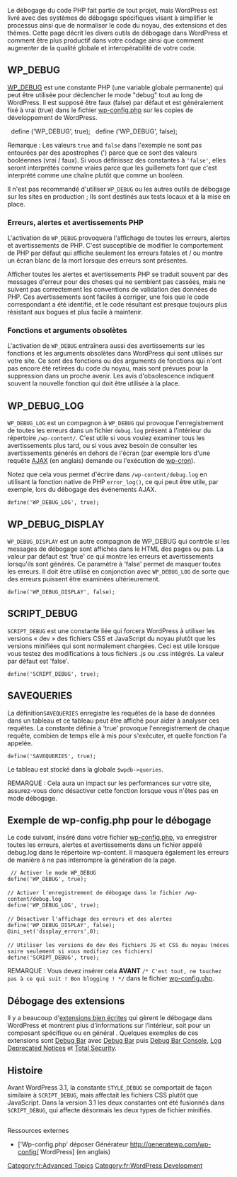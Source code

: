 {{Languages|
{{en|Debugging in WordPress}}
{{es|Depurar en WordPress}}
{{fr|Débogage dans WordPress}}
{{hr|Ispitivanje kvarova u WordPressu}}
{{it|Debug in WordPress}}
{{pt-br|Depuração no WordPress}}
}}

Le débogage du code PHP fait partie de tout projet, mais WordPress est livré avec des systèmes de débogage spécifiques visant à simplifier le processus ainsi que de normaliser le code du noyau, des extensions et des thèmes. Cette page décrit les divers outils de débogage dans WordPress et comment être plus productif dans votre codage ainsi que comment augmenter de la qualité globale et interopérabilité de votre code.

{{Note|Même s'il n'est pas obligatoire de tenir compte de <tt>WP_DEBUG</tt> dans les extensions et les thèmes il est '''fortement recommandé''' aux développeurs d'extensions et de thèmes d'utiliser le mode <tt>WP_DEBUG</tt> pour travailler sur le code qu'ils prévoient de publier. Si votre extension ou votre thème n'est pas compatible alors les erreurs, avertissements et mises en garde qui s'afficheront rendront votre thème / extension impossible à utiliser pour les autres développeurs lorsqu'ils auront activé <tt>WP_DEBUG</tt>. De plus, votre thème ne sera pas admissible à la promotion des outils officiels [[Theme_Review#PHP.2C_JS.2C_CSS.2C_HTML|WordPress]] (en anglais).}}

== WP_DEBUG ==

[[fr:WP_DEBUG|WP_DEBUG]] est une constante PHP (une variable globale permanente) qui peut être utilisée pour déclencher le mode "debug" tout au long de WordPress. Il est supposé être faux (false) par défaut et est généralement fixé à vrai (true) dans le fichier [[fr:Modifier_wp-config.php | wp-config.php]] sur les copies de développement de WordPress.

  define ('WP_DEBUG', true);
  define ('WP_DEBUG', false);

Remarque&nbsp;: Les valeurs <tt>true</tt> and <tt>false</tt> dans l'exemple ne sont pas entourées par des apostrophes (') parce que ce sont des valeurs booléennes (vrai / faux). Si vous définissez des constantes à <tt>'false'</tt>, elles seront interprétés comme vraies parce que les guillemets font que c'est interprété comme une chaîne plutôt que comme un booléen.

Il n'est pas recommandé d'utiliser <tt>WP_DEBUG</tt> ou les autres outils de débogage sur les sites en production&nbsp;; Ils sont destinés aux tests locaux et à la mise en place.

=== Erreurs, alertes et avertissements PHP ===
L'activation de <tt>WP_DEBUG</tt> provoquera l'affichage de toutes les erreurs, alertes et avertissements de PHP. C'est susceptible de modifier le comportement de PHP par défaut qui affiche seulement les erreurs fatales et / ou montre un écran blanc de la mort lorsque des erreurs sont présentes.

Afficher toutes les alertes et avertissements PHP se traduit souvent par des messages d'erreur pour des choses qui ne semblent pas cassées, mais ne suivent pas correctement les conventions de validation des données de PHP. Ces avertissements sont faciles à corriger, une fois que le code correspondant a été identifié, et le code résultant est presque toujours plus résistant aux bogues et plus facile à maintenir.

=== Fonctions et arguments obsolètes ===
L'activation de <tt>WP_DEBUG</tt> entraînera aussi des avertissements sur les fonctions et les arguments obsolètes dans WordPress qui sont utilisés sur votre site. Ce sont des fonctions ou des arguments de fonctions qui n'ont pas encore été retirées du code du noyau, mais sont prévues pour la suppression dans un proche avenir. Les avis d'obsolescence indiquent souvent la nouvelle fonction qui doit être utilisée à la place.

== WP_DEBUG_LOG ==

<tt>WP_DEBUG_LOG</tt> est un compagnon à <tt>WP_DEBUG</tt> qui provoque l'enregistrement de toutes les erreurs dans un fichier <tt>debug.log</tt> présent à l'intérieur du répertoire <tt>/wp-content/</tt>. C'est utile si vous voulez examiner tous les avertissements plus tard, ou si vous avez besoin de consulter les avertissements générés en dehors de l'écran (par exemple lors d'une requête [[AJAX_in_Plugins|AJAX]] (en anglais) demande ou l'exécution de [[Function_Reference/wp_schedule_event|wp-cron]]).

Notez que cela vous permet d'écrire dans <tt>/wp-content/debug.log</tt> en utilisant la fonction native de PHP <tt>error_log()</tt>, ce qui peut être utile, par exemple, lors du débogage des événements AJAX.

 define('WP_DEBUG_LOG', true);

== WP_DEBUG_DISPLAY ==

<tt>WP_DEBUG_DISPLAY</tt> est un autre compagnon de WP_DEBUG qui contrôle si les messages de débogage sont affichés dans le HTML des pages ou pas. La valeur par défaut est 'true' ce qui montre les erreurs et avertissements lorsqu'ils sont générés. Ce paramètre à 'false' permet de masquer toutes les erreurs. Il doit être utilisé en conjonction avec <tt>WP_DEBUG_LOG</tt> de sorte que des erreurs puissent être examinées ultérieurement.

 define('WP_DEBUG_DISPLAY', false);

== SCRIPT_DEBUG ==

<tt>SCRIPT_DEBUG</tt> est une constante liée qui forcera WordPress à utiliser les versions «&nbsp;dev&nbsp;» des fichiers CSS et JavaScript du noyau plutôt que les versions minifiées qui sont normalement chargées. Ceci est utile lorsque vous testez des modifications à tous fichiers .js ou .css intégrés. La valeur par défaut est 'false'.

 define('SCRIPT_DEBUG', true);

== SAVEQUERIES ==

La définition<tt>SAVEQUERIES</tt> enregistre les requêtes de la base de données dans un tableau et ce tableau peut être affiché pour aider à analyser ces requêtes. La constante définie à 'true' provoque l'enregistrement de chaque requête, combien de temps elle à mis pour s'exécuter, et quelle fonction l'a appelée.

 define('SAVEQUERIES', true);

Le tableau est stocké dans la globale <tt>$wpdb->queries</tt>.

REMARQUE&nbsp;: Cela aura un impact sur les performances sur votre site, assurez-vous donc désactiver cette fonction lorsque vous n'êtes pas en mode débogage.

== Exemple de wp-config.php pour le débogage ==
Le code suivant, inséré dans votre fichier [[fr:Modifier_wp-config.php|wp-config.php]], va enregistrer toutes les erreurs, alertes et avertissements  dans un fichier appelé debug.log dans le répertoire wp-content. Il masquera également les erreurs de manière à ne pas interrompre la génération de la page.

 <nowiki> // Activer le mode WP_DEBUG
define('WP_DEBUG', true);

// Activer l'enregistrement de débogage dans le fichier /wp-content/debug.log
define('WP_DEBUG_LOG', true);

// Désactiver l'affichage des erreurs et des alertes 
define('WP_DEBUG_DISPLAY', false);
@ini_set('display_errors',0);

// Utiliser les versions de dev des fichiers JS et CSS du noyau (nécessaire seulement si vous modifiez ces fichiers)
define('SCRIPT_DEBUG', true);</nowiki>

REMARQUE&nbsp;: Vous devez insérer cela '''AVANT''' <tt>/* C'est tout, ne touchez pas à ce qui suit ! Bon blogging ! */</tt> dans le fichier [[fr:Modifier_wp-config.php|wp-config.php]].

== Débogage des extensions ==

Il y a beaucoup d'[http://wordpress.org/extend/plugins/search.php?q=debug&sort= extensions bien écrites] qui gèrent le débogage dans WordPress et montrent plus d'informations sur l’intérieur, soit pour un composant spécifique ou en général . Quelques exemples de ces extensions sont [http://wordpress.org/extend/plugins/debug-bar/ Debug Bar] avec [http://wordpress.org/extend/plugins/debug-bar/ Debug Bar] puis [http://wordpress.org/extend/plugins/debug-bar-console/ Debug Bar Console],  [http://wordpress.org/extend/plugins/log-deprecated-notices/ Log Deprecated Notices] et [http://wordpress.org/plugins/total-security/ Total Security].

== Histoire ==

Avant WordPress 3.1, la constante <tt>STYLE_DEBUG</tt> se comportait de façon similaire à <tt>SCRIPT_DEBUG</tt>, mais affectait les fichiers CSS plutôt que JavaScript. Dans la version 3.1 les deux constantes ont été fusionnés dans <tt>SCRIPT_DEBUG</tt>, qui affecte désormais les deux types de fichier minifiés.

== == Ressources externes
* ['Wp-config.php' déposer Générateur http://generatewp.com/wp-config/ WordPress] (en anglais)

[[Category:fr:Advanced Topics]]
[[Category:fr:WordPress Development]]